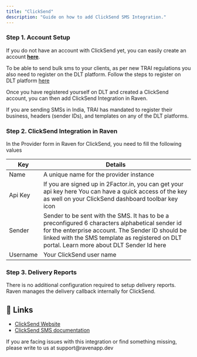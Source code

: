 ```yaml
---
title: "ClickSend"
description: "Guide on how to add ClickSend SMS Integration."
---
```


### Step 1. Account Setup

If you do not have an account with ClickSend yet, you can easily create an account **[here](https://dashboard.clicksend.com/signup/step1)**.

To be able to send bulk sms to your clients, as per new TRAI regulations you also need to register on the DLT platform. Follow the steps to register on DLT platform [here](https://www.notion.so/DLT-Registration-Steps-ca272ad868cc4014920a8c964ebd4294)

Once you have registered yourself on DLT and created a ClickSend account, you can then add ClickSend Integration in Raven.

<Note>
  If you are sending SMSs in India, TRAI has mandated to register their
  business, headers (sender IDs), and templates on any of the DLT platforms.
</Note>

### Step 2. ClickSend Integration in Raven

In the Provider form in Raven for ClickSend, you need to fill the following values

| Key      | Details                                                                                                                                                                                                                                            |
| -------- | -------------------------------------------------------------------------------------------------------------------------------------------------------------------------------------------------------------------------------------------------- |
| Name     | A unique name for the provider instance                                                                                                                                                                                                            |
| Api Key  | If you are signed up in 2Factor.in, you can get your api key here You can have a quick access of the key as well on your ClickSend dashboard toolbar key icon                                                                                      |
| Sender   | Sender to be sent with the SMS. It has to be a preconfigured 6 characters alphabetical sender id for the enterprise account. The Sender ID should be linked with the SMS template as registered on DLT portal. Learn more about DLT Sender Id here |
| Username | Your ClickSend user name                                                                                                                                                                                                                           |

### Step 3. Delivery Reports

There is no additional configuration required to setup delivery reports. Raven manages the delivery callback internally for ClickSend.

## 🔗 Links

- [ClickSend Website](https://www.clicksend.com/in/)
- [ClickSend SMS documentation](https://developers.clicksend.com/docs/)

<Info>
  If you are facing issues with this integration or find something missing,
  please write to us at support@ravenapp.dev
</Info>
